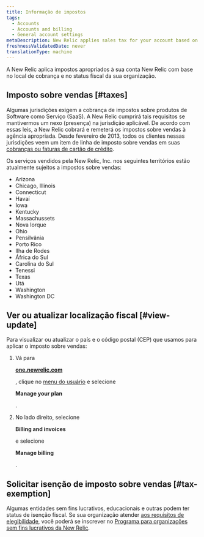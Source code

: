 ```yaml
---
title: Informação de impostos
tags:
  - Accounts
  - Accounts and billing
  - General account settings
metaDescription: New Relic applies sales tax for your account based on your location.
freshnessValidatedDate: never
translationType: machine
---
```


A New Relic aplica impostos apropriados à sua conta New Relic com base no local de cobrança e no status fiscal da sua organização.

## Imposto sobre vendas [#taxes]

Algumas jurisdições exigem a cobrança de impostos sobre produtos de Software como Serviço (SaaS). A New Relic cumprirá tais requisitos se mantivermos um nexo (presença) na jurisdição aplicável. De acordo com essas leis, a New Relic cobrará e remeterá os impostos sobre vendas à agência apropriada. Desde fevereiro de 2013, todos os clientes nessas jurisdições veem um item de linha de imposto sobre vendas em suas [cobranças ou faturas de cartão de crédito](/docs/accounts-partnerships/accounts/account-billing-usage/invoices-receipts).

Os serviços vendidos pela New Relic, Inc. nos seguintes territórios estão atualmente sujeitos a impostos sobre vendas:

* Arizona
* Chicago, Illinois
* Connecticut
* Havaí
* Iowa
* Kentucky
* Massachussets
* Nova Iorque
* Ohio
* Pensilvânia
* Porto Rico
* Ilha de Rodes
* África do Sul
* Carolina do Sul
* Tenessi
* Texas
* Utá
* Washington
* Washington DC

## Ver ou atualizar localização fiscal [#view-update]

Para visualizar ou atualizar o país e o código postal (CEP) que usamos para aplicar o imposto sobre vendas:

1. Vá para

   <DoNotTranslate>**[one.newrelic.com](https://one.newrelic.com)**</DoNotTranslate>

   , clique no [menu do usuário](/docs/accounts/accounts-billing/general-account-settings/intro-account-settings) e selecione

   <DoNotTranslate>**Manage your plan**</DoNotTranslate>

   .

2. No lado direito, selecione

   <DoNotTranslate>**Billing and invoices**</DoNotTranslate>

   e selecione

   <DoNotTranslate>**Manage billing**</DoNotTranslate>

   .

## Solicitar isenção de imposto sobre vendas [#tax-exemption]

Algumas entidades sem fins lucrativos, educacionais e outras podem ter status de isenção fiscal. Se sua organização atender [aos requisitos de elegibilidade](/docs/accounts-partnerships/accounts/account-billing-usage/eligibility-guidelines-new-relic-nonprofit-program), você poderá se inscrever no [Programa para organizações sem fins lucrativos da New Relic](http://newrelic.com/nonprofit).